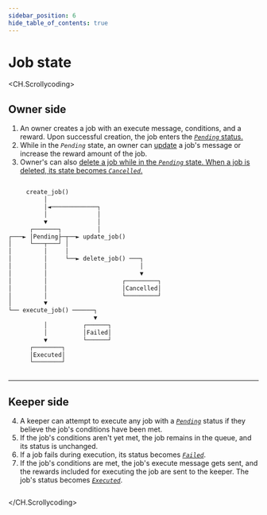 ```yaml
---
sidebar_position: 6
hide_table_of_contents: true
---
```


# Job state

<CH.Scrollycoding>

## Owner side

1. An owner creates a job with an execute message, conditions, and a reward. Upon successful creation, the job enters the [_`Pending`_ status.](focus://2)
2. While in the _`Pending`_ state, an owner can [update](focus://7:9) a job's message or increase the reward amount of the job.
3. Owner's can also [delete a job while in the _`Pending`_ state. When a job is deleted, its state becomes _`Cancelled`_.](focus://10[17:39],11[17:39],12[38:39],13[38:39],14[33:44],15[33:44],16[33:44])

```rust Job-Status

     create_job()
          │
          │◄─────────────┐
          │              │
          ▼              │
      ┌───────┐          │
┌───► │Pending├─┬──► update_job()
│     └───┬───┘ │
│         │     │
│         │     └──► delete_job() ───┐
│         │                          │
│         │                          ▼
│         │                     ┌─────────┐
│         │                     │Cancelled│
│         │                     └─────────┘
│         ▼
└── execute_job() ──────┐
                        ▼
          │          ┌──────┐
          │          │Failed│
          ▼          └──────┘
      ┌────────┐
      │Executed│
      └────────┘
                            
```

---

## Keeper side


4. A keeper can attempt to execute any job with a [_`Pending`_](focus://7:9) status if they believe the job's conditions have been met. 
5. If the job's conditions aren't yet met, the job remains in the queue, and its status is unchanged. 
6. If a job fails during execution, its status becomes [_`Failed`_](focus://20[22:30],21[22:30],22[22:30]). 
7. If the job's conditions are met, the job's execute message gets sent, and the rewards included for executing the job are sent to the keeper. The job's status becomes [_`Executed`_](focus://23[7:17],24[7:17],25[7:17]). 

```rust Job-Status

```
</CH.Scrollycoding>



